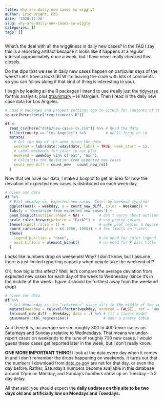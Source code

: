 ```yaml
---
title: Why are daily new cases so wiggly?
author: Eric Bryant, PhD
date: '2020-11-20'
slug: why-are-daily-new-cases-so-wiggly
categories: []
tags: []
---
```


What's the deal with all the wiggliness in daily new cases? In the FAQ I say
this is a reporting artifact because it looks like it happens at a regular
interval approximately once a week, but I have never really checked this
closely. 

Do the dips that we see in daily new cases happen on particular days of the
week? Let's have a look! (BTW I'm leaving the code with lots of comments so you
can follow along if that kind of thing is interesting to you).

I begin by loading all the R packages I intend to use (really just the
[tidyverse](https://www.tidyverse.org) for this analysis, plus
[gtsummary](http://www.danieldsjoberg.com/gtsummary/) -- Hi Margie!). Then I
read in the daily new case data for Los Angeles.

```r
# Load R packages and project settings (go to GitHub for contents of this file)
source(here::here("requirements.R"))

df <-
  read_csv(here("data/new-cases-ca.csv")) %>% # Read the data
  filter(county == "Los Angeles") %>%         # We'll focus on LA
  mutate(
    # Get the day of the week given the date
    weekday = lubridate::wday(date, label = TRUE, week_start = 1),
    # Label weekends for color in our plot
    Weekend = weekday %in% c("Sat", "Sun"),
    # Calculate the deviation from expected new cases
    count_new_diff = count_new - count_new_roll
  )
```


Now that we have our data, I make a boxplot to get an idea for how the deviation
of expected new cases is distributed on each week day.

```r
# Given our data
df %>%
  # Plot weekday vs. expected new cases. Color by weekend (yes/no)
  ggplot(aes(x = weekday, y = count_new_diff, color = Weekend)) +
  labs(y = "Deviation from expected new cases") +
  geom_boxplot(outlier.shape = NA) +       # don't worry about outliers
  scale_color_brewer(palette = "Dark2") +  # use pretty colors
  theme(aspect.ratio = 1) +                # make plot region a square
  coord_cartesian(ylim = c(-1000, 1000)) + # Set limits on Y-axis
  theme(
    legend.position = "none",              # no need for color legend
    axis.title.x = element_blank()         # no need for X axis title
  )
```


Looks like numbers drop on weekends! Why? I don't know, but I assume there is
just limited reporting capacity when people take the weekend off?

OK, how big is this effect? Well, let's compare the average deviation from
expected new cases for each day of the week to Wednesday (since it's in the
middle of the week I figure it should be furthest away from the weekend drop)

```r
# Given our data
df %>%
  # Set Wednesday as the "reference" since it's in the middle of the week
  mutate(Weekday = relevel(factor(weekday, ordered = FALSE), ref = "Wed")) %>%
  lm(count_new_diff ~ Weekday, data = .) %>% # fit a linear model
  gtsummary::tbl_regression()                # make a pretty table
```

And there it is, on average we see roughly 300 to 400 fewer cases on Saturdays
and Sundays relative to Wednesdays. That means we under-report cases on weekends
to the tune of roughly 700 new cases. I would guess these cases get reported
later in the week, but I don't really know.

**ONE MORE IMPORTANT THING!** I look at the data every day when it comes in and
I don't remember the drops happening on weekends. It turns out that the numbers
I download from [data.ca.gov](https://data.ca.gov) are not for that day, or even
the day before. Rather, Saturday's numbers become available in this database
around 12pm on Monday, and Sunday's numbers show up on Tuesday -- a 2 day delay.

All that said, you should expect the **daily updates on this site to be two days
old and artificially low on Mondays and Tuesdays.**
